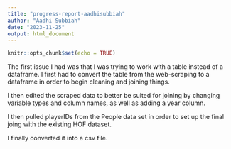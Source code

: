 ```yaml
---
title: "progress-report-aadhisubbiah"
author: "Aadhi Subbiah"
date: "2023-11-25"
output: html_document
---
```


```r
knitr::opts_chunk$set(echo = TRUE)
```

The first issue I had was that I was trying to work with a table instead of a dataframe. I first had to convert the table from the web-scraping to a dataframe in order to begin cleaning and joining things. 

I then edited the scraped data to better be suited for joining by changing variable types and column names, as well as adding a year column. 

I then pulled playerIDs from the People data set in order to set up the final joing with the existing HOF dataset. 

I finally converted it into a csv file. 
